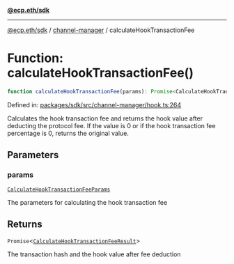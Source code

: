 [**@ecp.eth/sdk**](../../index.mdx)

***

[@ecp.eth/sdk](/sdk-reference/index.mdx) / [channel-manager](/sdk-reference/channel-manager/index.mdx) / calculateHookTransactionFee

# Function: calculateHookTransactionFee()

```ts
function calculateHookTransactionFee(params): Promise<CalculateHookTransactionFeeResult>;
```

Defined in: [packages/sdk/src/channel-manager/hook.ts:264](https://github.com/ecp-eth/comments-monorepo/blob/main/packages/sdk/src/channel-manager/hook.ts#L264)

Calculates the hook transaction fee and returns the hook value after deducting the protocol fee.
If the value is 0 or if the hook transaction fee percentage is 0, returns the original value.

## Parameters

### params

[`CalculateHookTransactionFeeParams`](/sdk-reference/channel-manager/type-aliases/CalculateHookTransactionFeeParams.mdx)

The parameters for calculating the hook transaction fee

## Returns

`Promise`\<[`CalculateHookTransactionFeeResult`](/sdk-reference/channel-manager/type-aliases/CalculateHookTransactionFeeResult.mdx)\>

The transaction hash and the hook value after fee deduction
